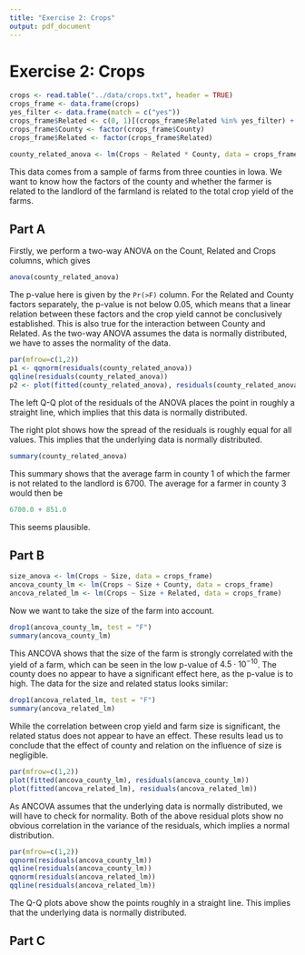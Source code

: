 ```yaml
---
title: "Exercise 2: Crops"
output: pdf_document
---
```

# Exercise 2: Crops 
```r
crops <- read.table("../data/crops.txt", header = TRUE)
crops_frame <- data.frame(crops)
yes_filter <- data.frame(match = c("yes"))
crops_frame$Related <- c(0, 1)[(crops_frame$Related %in% yes_filter) + 1]
crops_frame$County <- factor(crops_frame$County)
crops_frame$Related <- factor(crops_frame$Related)

county_related_anova <- lm(Crops ~ Related * County, data = crops_frame)
```

This data comes from a sample of farms from three counties in Iowa. We want to know how the factors of the county and whether the farmer is related to the landlord of the farmland is related to the total crop yield of the farms. 

## Part A
Firstly, we perform a two-way ANOVA on the Count, Related and Crops columns, which gives

```r
anova(county_related_anova)
```

The p-value here is given by the `Pr(>F)` column. For the Related and County factors separately, the p-value is not below 0.05, which means that a linear relation between these factors and the crop yield cannot be conclusively established. This is also true for the interaction between County and Related. As the two-way ANOVA assumes the data is normally distributed, we have to asses the normality of the data.

```r
par(mfrow=c(1,2))
p1 <- qqnorm(residuals(county_related_anova))
qqline(residuals(county_related_anova))
p2 <- plot(fitted(county_related_anova), residuals(county_related_anova))
```

The left Q-Q plot of the residuals of the ANOVA places the point in roughly a straight line, which implies that this data is normally distributed.

The right plot shows how the spread of the residuals is roughly equal for all values. This implies that the underlying data is normally distributed.

```r
summary(county_related_anova)
```
This summary shows that the average farm in county 1 of which the farmer is not related to the landlord is $6700$. The average for a farmer in county 3 would then be 
```r
6700.0 + 851.0
```
This seems plausible.

## Part B 
```r
size_anova <- lm(Crops ~ Size, data = crops_frame)
ancova_county_lm <- lm(Crops ~ Size + County, data = crops_frame)
ancova_related_lm <- lm(Crops ~ Size + Related, data = crops_frame)
```

Now we want to take the size of the farm into account. 

```r
drop1(ancova_county_lm, test = "F")
summary(ancova_county_lm)
```

This ANCOVA shows that the size of the farm is strongly correlated with the yield of a farm, which can be seen in the low p-value of $4.5\cdot 10^{-10}$. The county does no appear to have a significant effect here, as the p-value is to high. The data for the size and related status looks similar:

```r
drop1(ancova_related_lm, test = "F")
summary(ancova_related_lm)
```
While the correlation between crop yield and farm size is significant, the related status does not appear to have an effect. These results lead us to conclude that the effect of county and relation on the influence of size is negligible.

```r
par(mfrow=c(1,2))
plot(fitted(ancova_county_lm), residuals(ancova_county_lm))
plot(fitted(ancova_related_lm), residuals(ancova_related_lm))
```

As ANCOVA assumes that the underlying data is normally distributed, we will have to check for normality. Both of the above residual plots show no obvious correlation in the variance of the residuals, which implies a normal distribution.

```r
par(mfrow=c(1,2))
qqnorm(residuals(ancova_county_lm))
qqline(residuals(ancova_county_lm))
qqnorm(residuals(ancova_related_lm))
qqline(residuals(ancova_related_lm))
```
The Q-Q plots above show the points roughly in a straight line. This implies that the underlying data is normally distributed.

## Part C 
